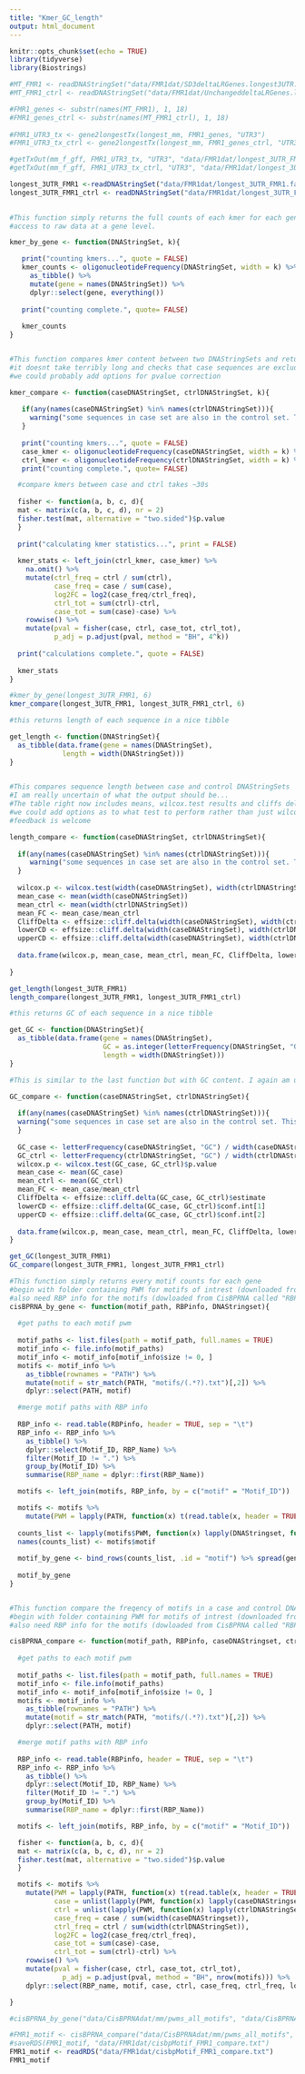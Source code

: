 ```yaml
---
title: "Kmer_GC_length"
output: html_document
---
```


```r
knitr::opts_chunk$set(echo = TRUE)
library(tidyverse)
library(Biostrings)

```

```r
#MT_FMR1 <- readDNAStringSet("data/FMR1dat/SD3deltaLRGenes.longest3UTR.fa")
#MT_FMR1_ctrl <- readDNAStringSet("data/FMR1dat/UnchangeddeltaLRGenes.longest3UTR.fa")

#FMR1_genes <- substr(names(MT_FMR1), 1, 18)
#FMR1_genes_ctrl <- substr(names(MT_FMR1_ctrl), 1, 18)
           
#FMR1_UTR3_tx <- gene2longestTx(longest_mm, FMR1_genes, "UTR3")
#FMR1_UTR3_tx_ctrl <- gene2longestTx(longest_mm, FMR1_genes_ctrl, "UTR3")

#getTxOut(mm_f_gff, FMR1_UTR3_tx, "UTR3", "data/FMR1dat/longest_3UTR_FMR1", "fa")
#getTxOut(mm_f_gff, FMR1_UTR3_tx_ctrl, "UTR3", "data/FMR1dat/longest_3UTR_FMR1_ctrl", "fa")

longest_3UTR_FMR1 <-readDNAStringSet("data/FMR1dat/longest_3UTR_FMR1.fa")
longest_3UTR_FMR1_ctrl <- readDNAStringSet("data/FMR1dat/longest_3UTR_FMR1_ctrl.fa")
  
```

```r
#This function simply returns the full counts of each kmer for each gene in a set
#access to raw data at a gene level.

kmer_by_gene <- function(DNAStringSet, k){

   print("counting kmers...", quote = FALSE)
   kmer_counts <- oligonucleotideFrequency(DNAStringSet, width = k) %>% 
     as_tibble() %>% 
     mutate(gene = names(DNAStringSet)) %>% 
     dplyr::select(gene, everything())
   
   print("counting complete.", quote= FALSE)
   
   kmer_counts
}


#This function compares kmer content between two DNAStringSets and returns a table with statistics for frequency of each kmer
#it doesnt take terribly long and checks that case sequences are excluded from control sequences.
#we could probably add options for pvalue correction

kmer_compare <- function(caseDNAStringSet, ctrlDNAStringSet, k){
    
   if(any(names(caseDNAStringSet) %in% names(ctrlDNAStringSet))){
     warning("some sequences in case set are also in the control set. This is not recommended.")
   }
  
   print("counting kmers...", quote = FALSE)
   case_kmer <- oligonucleotideFrequency(caseDNAStringSet, width = k) %>% colSums() %>% data.frame(kmer = names(.), case = .) %>% as_tibble()
   ctrl_kmer <- oligonucleotideFrequency(ctrlDNAStringSet, width = k) %>% colSums() %>% data.frame(kmer = names(.), ctrl = .) %>% as_tibble()
   print("counting complete.", quote= FALSE)

  #compare kmers between case and ctrl takes ~30s
  
  fisher <- function(a, b, c, d){
  mat <- matrix(c(a, b, c, d), nr = 2)
  fisher.test(mat, alternative = "two.sided")$p.value
  } 
    
  print("calculating kmer statistics...", print = FALSE)
  
  kmer_stats <- left_join(ctrl_kmer, case_kmer) %>% 
    na.omit() %>% 
    mutate(ctrl_freq = ctrl / sum(ctrl),
           case_freq = case / sum(case),
           log2FC = log2(case_freq/ctrl_freq),
           ctrl_tot = sum(ctrl)-ctrl,
           case_tot = sum(case)-case) %>% 
    rowwise() %>% 
    mutate(pval = fisher(case, ctrl, case_tot, ctrl_tot),
           p_adj = p.adjust(pval, method = "BH", 4^k))
  
  print("calculations complete.", quote = FALSE)
  
  kmer_stats
}

#kmer_by_gene(longest_3UTR_FMR1, 6)
kmer_compare(longest_3UTR_FMR1, longest_3UTR_FMR1_ctrl, 6)

```

```r
#this returns length of each sequence in a nice tibble

get_length <- function(DNAStringSet){
  as_tibble(data.frame(gene = names(DNAStringSet),
             length = width(DNAStringSet)))
}
  

#This compares sequence length between case and control DNAStringSets
#I am really uncertain of what the output should be...
#The table right now includes means, wilcox.test results and cliffs delta effect size metrics...
#we could add options as to what test to perform rather than just wilcox.test
#feedback is welcome

length_compare <- function(caseDNAStringSet, ctrlDNAStringSet){
  
  if(any(names(caseDNAStringSet) %in% names(ctrlDNAStringSet))){
     warning("some sequences in case set are also in the control set. This is not recommended.")
  }
  
  wilcox.p <- wilcox.test(width(caseDNAStringSet), width(ctrlDNAStringSet))$p.value
  mean_case <- mean(width(caseDNAStringSet))
  mean_ctrl <- mean(width(ctrlDNAStringSet))
  mean_FC <- mean_case/mean_ctrl
  CliffDelta <- effsize::cliff.delta(width(caseDNAStringSet), width(ctrlDNAStringSet))$estimate
  lowerCD <- effsize::cliff.delta(width(caseDNAStringSet), width(ctrlDNAStringSet))$conf.int[1]
  upperCD <- effsize::cliff.delta(width(caseDNAStringSet), width(ctrlDNAStringSet))$conf.int[2]
  
  data.frame(wilcox.p, mean_case, mean_ctrl, mean_FC, CliffDelta, lowerCD, upperCD)
  
}

get_length(longest_3UTR_FMR1)
length_compare(longest_3UTR_FMR1, longest_3UTR_FMR1_ctrl)

```

```r
#this returns GC of each sequence in a nice tibble

get_GC <- function(DNAStringSet){
  as_tibble(data.frame(gene = names(DNAStringSet),
                       GC = as.integer(letterFrequency(DNAStringSet, "GC")),
                       length = width(DNAStringSet)))
}

#This is similar to the last function but with GC content. I again am uncertain of the output.

GC_compare <- function(caseDNAStringSet, ctrlDNAStringSet){
  
  if(any(names(caseDNAStringSet) %in% names(ctrlDNAStringSet))){
  warning("some sequences in case set are also in the control set. This is not recommended.")
  }
  
  GC_case <- letterFrequency(caseDNAStringSet, "GC") / width(caseDNAStringSet)
  GC_ctrl <- letterFrequency(ctrlDNAStringSet, "GC") / width(ctrlDNAStringSet)
  wilcox.p <- wilcox.test(GC_case, GC_ctrl)$p.value
  mean_case <- mean(GC_case)
  mean_ctrl <- mean(GC_ctrl)
  mean_FC <- mean_case/mean_ctrl
  CliffDelta <- effsize::cliff.delta(GC_case, GC_ctrl)$estimate
  lowerCD <- effsize::cliff.delta(GC_case, GC_ctrl)$conf.int[1]
  upperCD <- effsize::cliff.delta(GC_case, GC_ctrl)$conf.int[2]
  
  data.frame(wilcox.p, mean_case, mean_ctrl, mean_FC, CliffDelta, lowerCD, upperCD)
}

get_GC(longest_3UTR_FMR1)
GC_compare(longest_3UTR_FMR1, longest_3UTR_FMR1_ctrl)

```

```r
#This function simply returns every motif counts for each gene
#begin with folder containing PWM for motifs of intrest (downloaded from CisBPRNA called "pwms_all_motifs")
#also need RBP info for the motifs (dowloaded from CisBPRNA called "RBP_Information_all_motifs")
cisBPRNA_by_gene <- function(motif_path, RBPinfo, DNAStringset){
  
  #get paths to each motif pwm
  
  motif_paths <- list.files(path = motif_path, full.names = TRUE)
  motif_info <- file.info(motif_paths)
  motif_info <- motif_info[motif_info$size != 0, ]
  motifs <- motif_info %>% 
    as_tibble(rownames = "PATH") %>% 
    mutate(motif = str_match(PATH, "motifs/(.*?).txt")[,2]) %>% 
    dplyr::select(PATH, motif)

  #merge motif paths with RBP info
  
  RBP_info <- read.table(RBPinfo, header = TRUE, sep = "\t")
  RBP_info <- RBP_info %>% 
    as_tibble() %>% 
    dplyr::select(Motif_ID, RBP_Name) %>% 
    filter(Motif_ID != ".") %>% 
    group_by(Motif_ID) %>%
    summarise(RBP_name = dplyr::first(RBP_Name))

  motifs <- left_join(motifs, RBP_info, by = c("motif" = "Motif_ID"))

  motifs <- motifs %>%
    mutate(PWM = lapply(PATH, function(x) t(read.table(x, header = TRUE, row.names = 1, col.names = c("pos", "A", "C", "G", "T")))))
  
  counts_list <- lapply(motifs$PWM, function(x) lapply(DNAStringset, function(y) countPWM(x, y)) %>% unlist() %>% as_tibble(rownames = "gene"))
  names(counts_list) <- motifs$motif
              
  motif_by_gene <- bind_rows(counts_list, .id = "motif") %>% spread(gene, value = value) %>% left_join(., RBP_info, by = c("motif" = "Motif_ID")) %>% dplyr::select(motif, RBP_name, everything())            
  
  motif_by_gene
}


#This function compare the freqency of motifs in a case and control DNAStringSet
#begin with folder containing PWM for motifs of intrest (downloaded from CisBPRNA called "pwms_all_motifs")
#also need RBP info for the motifs (dowloaded from CisBPRNA called "RBP_Information_all_motifs")

cisBPRNA_compare <- function(motif_path, RBPinfo, caseDNAStringset, ctrlDNAStringSet){
  
  #get paths to each motif pwm
  
  motif_paths <- list.files(path = motif_path, full.names = TRUE)
  motif_info <- file.info(motif_paths)
  motif_info <- motif_info[motif_info$size != 0, ]
  motifs <- motif_info %>% 
    as_tibble(rownames = "PATH") %>% 
    mutate(motif = str_match(PATH, "motifs/(.*?).txt")[,2]) %>% 
    dplyr::select(PATH, motif)

  #merge motif paths with RBP info
  
  RBP_info <- read.table(RBPinfo, header = TRUE, sep = "\t")
  RBP_info <- RBP_info %>% 
    as_tibble() %>% 
    dplyr::select(Motif_ID, RBP_Name) %>% 
    filter(Motif_ID != ".") %>% 
    group_by(Motif_ID) %>%
    summarise(RBP_name = dplyr::first(RBP_Name))

  motifs <- left_join(motifs, RBP_info, by = c("motif" = "Motif_ID"))

  fisher <- function(a, b, c, d){
  mat <- matrix(c(a, b, c, d), nr = 2)
  fisher.test(mat, alternative = "two.sided")$p.value
  }

  motifs <- motifs %>%
    mutate(PWM = lapply(PATH, function(x) t(read.table(x, header = TRUE, row.names = 1, col.names = c("pos", "A", "C", "G", "T")))), 
           case = unlist(lapply(PWM, function(x) lapply(caseDNAStringset, function(y) countPWM(x, y)) %>% unlist() %>% sum())), 
           ctrl = unlist(lapply(PWM, function(x) lapply(ctrlDNAStringSet, function(y) countPWM(x, y)) %>% unlist() %>% sum())), 
           case_freq = case / sum(width(caseDNAStringset)), 
           ctrl_freq = ctrl / sum(width(ctrlDNAStringSet)), 
           log2FC = log2(case_freq/ctrl_freq),
           case_tot = sum(case)-case,
           ctrl_tot = sum(ctrl)-ctrl) %>% 
    rowwise() %>% 
    mutate(pval = fisher(case, ctrl, case_tot, ctrl_tot),
             p_adj = p.adjust(pval, method = "BH", nrow(motifs))) %>% 
    dplyr::select(RBP_name, motif, case, ctrl, case_freq, ctrl_freq, log2FC, case_tot, ctrl_tot, pval, p_adj)

}

#cisBPRNA_by_gene("data/CisBPRNAdat/mm/pwms_all_motifs", "data/CisBPRNAdat/mm/RBP_Information_all_motifs.txt", longest_3UTR_FMR1)

#FMR1_motif <- cisBPRNA_compare("data/CisBPRNAdat/mm/pwms_all_motifs", "data/CisBPRNAdat/mm/RBP_Information_all_motifs.txt", longest_3UTR_FMR1, longest_3UTR_FMR1_ctrl)
#saveRDS(FMR1_motif, "data/FMR1dat/cisbpMotif_FMR1_compare.txt")
FMR1_motif <- readRDS("data/FMR1dat/cisbpMotif_FMR1_compare.txt")
FMR1_motif

```

